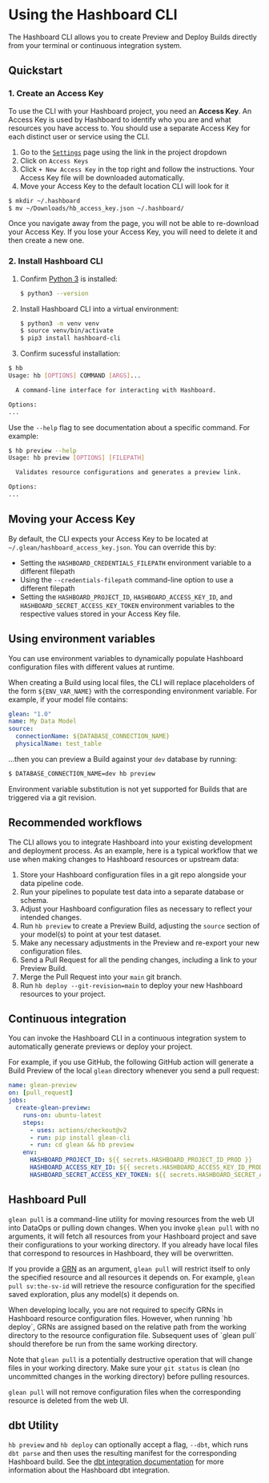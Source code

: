 
# Using the Hashboard CLI

The Hashboard CLI allows you to create Preview and Deploy Builds directly from your terminal or continuous integration system.

## Quickstart

### 1. Create an Access Key

To use the CLI with your Hashboard project, you need an **Access Key**. An Access Key is used by Hashboard to identify who you are and what resources you have access to. You should use a separate Access Key for each distinct user or service using the CLI.

1.  Go to the [`Settings`](https://hashboard.com/app/p/settings#access_keys) page using the link in the project dropdown
2.  Click on `Access Keys`
3.  Click `+ New Access Key` in the top right and follow the instructions. Your Access Key file will be downloaded automatically.
4.  Move your Access Key to the default location CLI will look for it

```bash
$ mkdir ~/.hashboard
$ mv ~/Downloads/hb_access_key.json ~/.hashboard/
```

<Callout type="warning">
  Once you navigate away from the page, you will not be able to re-download your
  Access Key. If you lose your Access Key, you will need to delete it and then
  create a new one.
</Callout>

### 2. Install Hashboard CLI

1. Confirm [Python 3](https://www.python.org/downloads/) is installed:

   ```bash
   $ python3 --version
   ```

2. Install Hashboard CLI into a virtual environment:

   ```bash
   $ python3 -m venv venv
   $ source venv/bin/activate
   $ pip3 install hashboard-cli
   ```

3. Confirm sucessful installation:

```bash
$ hb
Usage: hb [OPTIONS] COMMAND [ARGS]...

  A command-line interface for interacting with Hashboard.

Options:
...
```

Use the `--help` flag to see documentation about a specific command. For example:

```bash
$ hb preview --help
Usage: hb preview [OPTIONS] [FILEPATH]

  Validates resource configurations and generates a preview link.

Options:
...
```

## Moving your Access Key

By default, the CLI expects your Access Key to be located at `~/.glean/hashboard_access_key.json`. You can override this by:

- Setting the `HASHBOARD_CREDENTIALS_FILEPATH` environment variable to a different filepath
- Using the `--credentials-filepath` command-line option to use a different filepath
- Setting the `HASHBOARD_PROJECT_ID`, `HASHBOARD_ACCESS_KEY_ID`, and `HASHBOARD_SECRET_ACCESS_KEY_TOKEN` environment variables to the respective values stored in your Access Key file.

## Using environment variables

You can use environment variables to dynamically populate Hashboard configuration files with different values at runtime.

When creating a Build using local files, the CLI will replace placeholders of the form `${ENV_VAR_NAME}` with the corresponding environment variable. For example, if your model file contains:

```yaml
glean: "1.0"
name: My Data Model
source:
  connectionName: ${DATABASE_CONNECTION_NAME}
  physicalName: test_table
```

...then you can preview a Build against your `dev` database by running:

```bash
$ DATABASE_CONNECTION_NAME=dev hb preview
```

Environment variable substitution is not yet supported for Builds that are triggered via a git revision.

## Recommended workflows

The CLI allows you to integrate Hashboard into your existing development and deployment process. As an example, here is a typical workflow that we use when making changes to Hashboard resources or upstream data:

1. Store your Hashboard configuration files in a git repo alongside your data pipeline code.
2. Run your pipelines to populate test data into a separate database or schema.
3. Adjust your Hashboard configuration files as necessary to reflect your intended changes.
4. Run `hb preview` to create a Preview Build, adjusting the `source` section of your model(s) to point at your test dataset.
5. Make any necessary adjustments in the Preview and re-export your new configuration files.
6. Send a Pull Request for all the pending changes, including a link to your Preview Build.
7. Merge the Pull Request into your `main` git branch.
8. Run `hb deploy --git-revision=main` to deploy your new Hashboard resources to your project.

## Continuous integration

You can invoke the Hashboard CLI in a continuous integration system to automatically generate previews or deploy your project.

For example, if you use GitHub, the following GitHub action will generate a Build Preview of the local `glean` directory whenever you send a pull request:

```yaml
name: glean-preview
on: [pull_request]
jobs:
  create-glean-preview:
    runs-on: ubuntu-latest
    steps:
      - uses: actions/checkout@v2
      - run: pip install glean-cli
      - run: cd glean && hb preview
    env:
      HASHBOARD_PROJECT_ID: ${{ secrets.HASHBOARD_PROJECT_ID_PROD }}
      HASHBOARD_ACCESS_KEY_ID: ${{ secrets.HASHBOARD_ACCESS_KEY_ID_PROD }}
      HASHBOARD_SECRET_ACCESS_KEY_TOKEN: ${{ secrets.HASHBOARD_SECRET_ACCESS_KEY_TOKEN_PROD }}
```

## Hashboard Pull

`glean pull` is a command-line utility for moving resources from the web UI into DataOps or pulling down changes. When you invoke `glean pull` with no arguments, it will fetch all resources from your Hashboard project and save their configurations to your working directory. If you already have local files that correspond to resources in Hashboard, they will be overwritten.

If you provide a [GRN](./resource-identifiers.mdx) as an argument, `glean pull` will restrict itself to only the specified resource and all resources it depends on. For example, `glean pull sv:the-sv-id` will retrieve the resource configuration for the specified saved exploration, plus any model(s) it depends on.

<Callout type="warning">
  When developing locally, you are not required to specify GRNs in Hashboard
  resource configuration files. However, when running `hb deploy`, GRNs are
  assigned based on the relative path from the working directory to the resource
  configuration file. Subsequent uses of `glean pull` should therefore be run
  from the same working directory.
</Callout>

Note that `glean pull` is a potentially destructive operation that will change files in your working directory. Make sure your `git status` is clean (no uncommitted changes in the working directory) before pulling resources.

`glean pull` will not remove configuration files when the corresponding resource is deleted from the web UI.

## dbt Utility

`hb preview` and `hb deploy` can optionally accept a flag, `--dbt`, which runs `dbt parse` and then uses the resulting manifest for the corresponding Hashboard build. See the [dbt integration documentation](./dbt-integration.mdx) for more information about the Hashboard dbt integration.
